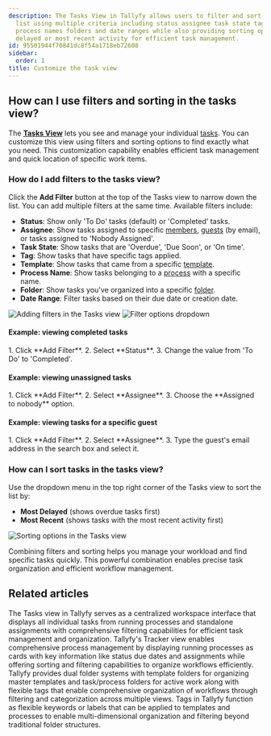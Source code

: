 ```yaml
---
description: The Tasks View in Tallyfy allows users to filter and sort their task
  list using multiple criteria including status assignee task state tags templates
  process names folders and date ranges while also providing sorting options by most
  delayed or most recent activity for efficient task management.
id: 95501944f70841dc8f54a1718eb72608
sidebar:
  order: 1
title: Customize the task view
---
```



## How can I use filters and sorting in the tasks view?

The **[Tasks View](/products/pro/tracking-and-tasks/tasks-view/)** lets you see and manage your individual [tasks](/products/pro/tracking-and-tasks/tasks/). You can customize this view using filters and sorting options to find exactly what you need. This customization capability enables efficient task management and quick location of specific work items.

### How do I add filters to the tasks view?

Click the **Add Filter** button at the top of the Tasks view to narrow down the list. You can add multiple filters at the same time. Available filters include:

*   **Status**: Show only 'To Do' tasks (default) or 'Completed' tasks.
*   **Assignee**: Show tasks assigned to specific [members](/products/pro/documenting/members/), [guests](/products/pro/documenting/guests/) (by email), or tasks assigned to 'Nobody Assigned'.
*   **Task State**: Show tasks that are 'Overdue', 'Due Soon', or 'On time'.
*   **Tag**: Show tasks that have specific tags applied.
*   **Template**: Show tasks that came from a specific [template](/products/pro/documenting/templates/).
*   **Process Name**: Show tasks belonging to a [process](/products/pro/tracking-and-tasks/processes/) with a specific name.
*   **Folder**: Show tasks you've organized into a specific [folder](/products/pro/tracking-and-tasks/tasks-view/how-can-i-add-tasks-to-folders-in-tallyfy/).
*   **Date Range**: Filter tasks based on their due date or creation date.

![Adding filters in the Tasks view](https://screenshots.tallyfy.com/tallyfy%2Fpro%2Fdesktop-light-filter-task.png)
![Filter options dropdown](https://screenshots.tallyfy.com/tallyfy%2Fpro%2Fdesktop-light-add-filter-to-task.png)

#### Example: viewing completed tasks
<Steps>
1. Click **Add Filter**.
2. Select **Status**.
3. Change the value from 'To Do' to 'Completed'.
</Steps>

#### Example: viewing unassigned tasks
<Steps>
1. Click **Add Filter**.
2. Select **Assignee**.
3. Choose the **Assigned to nobody** option.
</Steps>

#### Example: viewing tasks for a specific guest
<Steps>
1. Click **Add Filter**.
2. Select **Assignee**.
3. Type the guest's email address in the search box and select it.
</Steps>

### How can I sort tasks in the tasks view?

Use the dropdown menu in the top right corner of the Tasks view to sort the list by:
*   **Most Delayed** (shows overdue tasks first)
*   **Most Recent** (shows tasks with the most recent activity first)

![Sorting options in the Tasks view](https://screenshots.tallyfy.com/tallyfy%2Fpro%2Fdesktop-light-sort-tasks.png)

Combining filters and sorting helps you manage your workload and find specific tasks quickly. This powerful combination enables precise task organization and efficient workflow management.


## Related articles
<CardGrid>
<LinkTitleCard header="<b>Tracking And Tasks > Tasks view</b>" href="/products/pro/tracking-and-tasks/tasks-view/" > The Tasks view in Tallyfy serves as a centralized workspace interface that displays all individual tasks from running processes and standalone assignments with comprehensive filtering capabilities for efficient task management and organization. </LinkTitleCard>
<LinkTitleCard header="<b>Tracker View > Manage and track my processes</b>" href="/products/pro/tracking-and-tasks/tracker-view/how-can-i-manage-and-track-my-processes-on-tallyfy/" > Tallyfy's Tracker view enables comprehensive process management by displaying running processes as cards with key information like status due dates and assignments while offering sorting and filtering capabilities to organize workflows efficiently. </LinkTitleCard>
<LinkTitleCard header="<b>Tasks View > Organize tasks and processes into folders</b>" href="/products/pro/tracking-and-tasks/tasks-view/how-can-i-add-tasks-to-folders-in-tallyfy/" > Tallyfy provides dual folder systems with template folders for organizing master templates and task/process folders for active work along with flexible tags that enable comprehensive organization of workflows through filtering and categorization across multiple views. </LinkTitleCard>
<LinkTitleCard header="<b>Templates > Tags</b>" href="/products/pro/documenting/templates/how-to-manage-templates-and-processes-with-tags/" > Tags in Tallyfy function as flexible keywords or labels that can be applied to templates and processes to enable multi-dimensional organization and filtering beyond traditional folder structures. </LinkTitleCard>
</CardGrid>